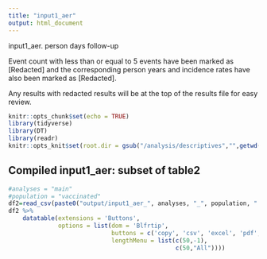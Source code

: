 ```yaml
---
title: "input1_aer"
output: html_document
---
```

input1_aer. person days follow-up

Event count with less than or equal to 5 events have been marked as [Redacted] and the corresponding person years and incidence rates have also been marked as [Redacted].

Any results with redacted results will be at the top of the results file for easy review.


```r
knitr::opts_chunk$set(echo = TRUE)
library(tidyverse)
library(DT)
library(readr)
knitr::opts_knit$set(root.dir = gsub("/analysis/descriptives","",getwd()))
```

## Compiled input1_aer: subset of table2

```r
#analyses = "main"
#population = "vaccinated"
df2=read_csv(paste0("output/input1_aer_", analyses, "_", population, ".csv"))
df2 %>%
    datatable(extensions = 'Buttons',
              options = list(dom = 'Blfrtip',
                             buttons = c('copy', 'csv', 'excel', 'pdf', 'print' ),
                             lengthMenu = list(c(50,-1),
                                               c(50,"All"))))
```